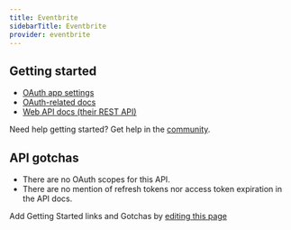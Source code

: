 ```yaml
---
title: Eventbrite
sidebarTitle: Eventbrite
provider: eventbrite
---
```



<Overview />
<PreBuiltTooling provider={providers[pageMetadata.provider]} />
<PreBuiltUseCases />


## Getting started

-   [OAuth app settings](https://www.eventbrite.com/account-settings/apps)
-   [OAuth-related docs](https://www.eventbrite.com/platform/api#/introduction/authentication)
-   [Web API docs (their REST API)](https://www.eventbrite.com/platform/api)

<Tip>Need help getting started? Get help in the [community](https://nango.dev/slack).</Tip>

## API gotchas

- There are no OAuth scopes for this API.
- There are no mention of refresh tokens nor access token expiration in the API docs.

<Note>Add Getting Started links and Gotchas by [editing this page](https://github.com/nangohq/nango/tree/master/docs-v2/integrations/all/eventbrite.mdx)</Note>
